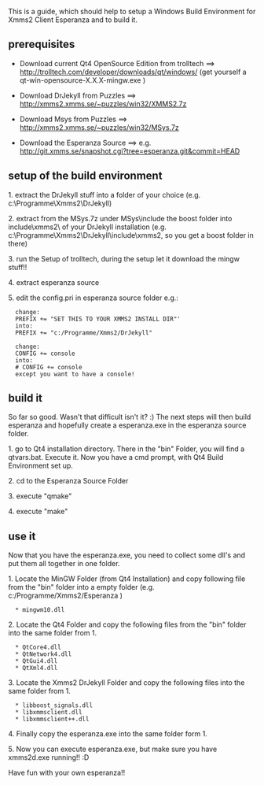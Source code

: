 This is a guide, which should help to setup a Windows Build Environment for Xmms2 Client Esperanza and to build it.

== prerequisites ==
* Download current Qt4 OpenSource Edition from trolltech ==> http://trolltech.com/developer/downloads/qt/windows/ (get yourself a qt-win-opensource-X.X.X-mingw.exe )

* Download DrJekyll from Puzzles ==> http://xmms2.xmms.se/~puzzles/win32/XMMS2.7z

* Download Msys from Puzzles ==> http://xmms2.xmms.se/~puzzles/win32/MSys.7z

* Download the Esperanza Source ==> e.g. http://git.xmms.se/snapshot.cgi?tree=esperanza.git&commit=HEAD




== setup of the build environment ==
1. extract the DrJekyll stuff into a folder of your choice (e.g. c:\Programme\Xmms2\DrJekyll)

2. extract from the MSys.7z under MSys\include the boost folder into include\xmms2\ of your DrJekyll installation (e.g. c:\Programme\Xmms2\DrJekyll\include\xmms2, so you get a boost folder in there)

3. run the Setup of trolltech, during the setup let it download the mingw stuff!!

4. extract esperanza source

5. edit the config.pri in esperanza source folder e.g.:
   change:
   PREFIX += "SET THIS TO YOUR XMMS2 INSTALL DIR"'
   into:
   PREFIX += "c:/Programme/Xmms2/DrJekyll"

   change:
   CONFIG += console
   into:
   # CONFIG += console
   except you want to have a console!

== build it ==
So far so good. Wasn't that difficult isn't it? :)
The next steps will then build esperanza and hopefully create a esperanza.exe in the esperanza source folder.

1. go to Qt4 installation directory. There in the "bin" Folder, you will find a qtvars.bat. Execute it. Now you have a cmd prompt, with Qt4 Build Environment set up.

2. cd to the Esperanza Source Folder

3. execute "qmake"

4. execute "make"




== use it ==
Now that you have the esperanza.exe, you need to collect some dll's and put them all together in one folder.

1. Locate the MinGW Folder (from Qt4 Installation) and copy following file from the "bin" folder into a empty folder (e.g. c:/Programme/Xmms2/Esperanza )
   * mingwm10.dll

2. Locate the Qt4 Folder and copy the following files from the "bin" folder into the same folder from 1.
   * QtCore4.dll
   * QtNetwork4.dll
   * QtGui4.dll
   * QtXml4.dll

3. Locate the Xmms2 DrJekyll Folder and copy the following files into the same folder from 1.
   * libboost_signals.dll
   * libxmmsclient.dll
   * libxmmsclient++.dll

4. Finally copy the esperanza.exe into the same folder form 1.

5. Now you can execute esperanza.exe, but make sure you have xmms2d.exe running!! :D






Have fun with your own esperanza!!